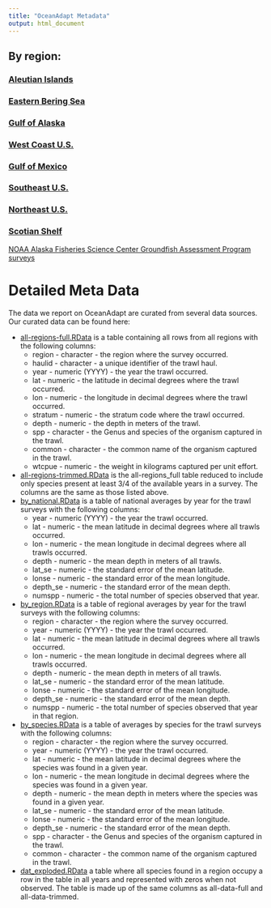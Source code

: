 ```yaml
---
title: "OceanAdapt Metadata"
output: html_document
---
```


## By region:  
### [Aleutian Islands]()  
### [Eastern Bering Sea]()  
### [Gulf of Alaska]()  
### [West Coast U.S.]()
### [Gulf of Mexico]()
### [Southeast U.S.]()
### [Northeast U.S.]() 
### [Scotian Shelf]()

 [NOAA Alaska Fisheries Science Center Groundfish Assessment Program surveys](http://www.nwfsc.noaa.gov/research/divisions/fram/groundfish/bottom_trawl.cfm)



# Detailed Meta Data
The data we report on OceanAdapt are curated from several data sources. Our curated data can be found here:

-   [all-regions-full.RData](https://github.com/pinskylab/OceanAdapt/tree/update_2019/data_clean/all-regions-full.RData) is a table containing all rows from all regions with the following columns:
    -   region - character - the region where the survey occurred.
    -   haulid - character - a unique identifier of the trawl haul.
    -   year - numeric (YYYY) - the year the trawl occurred.
    -   lat - numeric - the latitude in decimal degrees where the trawl occurred.
    -   lon - numeric - the longitude in decimal degrees where the trawl occurred.
    -   stratum - numeric - the stratum code where the trawl occurred.
    -   depth - numeric - the depth in meters of the trawl.
    -   spp - character - the Genus and species of the organism captured in the trawl.
    -   common - character - the common name of the organism captured in the trawl.
    -   wtcpue - numeric - the weight in kilograms captured per unit effort.
-   [all-regions-trimmed.RData](https://github.com/pinskylab/OceanAdapt/tree/update_2019/data_clean/all-regions-trimmed.RData) is the all-regions\_full table reduced to include only species present at least 3/4 of the available years in a survey. The columns are the same as those listed above.
-   [by\_national.RData](https://github.com/pinskylab/OceanAdapt/tree/update_2019/data_clean/by_national.RData) is a table of national averages by year for the trawl surveys with the following columns:
    -   year - numeric (YYYY) - the year the trawl occurred.
    -   lat - numeric - the mean latitude in decimal degrees where all trawls occurred.
    -   lon - numeric - the mean longitude in decimal degrees where all trawls occurred.
    -   depth - numeric - the mean depth in meters of all trawls.
    -   lat\_se - numeric - the standard error of the mean latitude.
    -   lonse - numeric - the standard error of the mean longitude.
    -   depth\_se - numeric - the standard error of the mean depth.
    -   numspp - numeric - the total number of species observed that year.
-   [by\_region.RData](https://github.com/pinskylab/OceanAdapt/tree/update_2019/data_clean/by_region.RData) is a table of regional averages by year for the trawl surveys with the following columns:
    -   region - character - the region where the survey occurred.
    -   year - numeric (YYYY) - the year the trawl occurred.
    -   lat - numeric - the mean latitude in decimal degrees where all trawls occurred.
    -   lon - numeric - the mean longitude in decimal degrees where all trawls occurred.
    -   depth - numeric - the mean depth in meters of all trawls.
    -   lat\_se - numeric - the standard error of the mean latitude.
    -   lonse - numeric - the standard error of the mean longitude.
    -   depth\_se - numeric - the standard error of the mean depth.
    -   numspp - numeric - the total number of species observed that year in that region.
-   [by\_species.RData](https://github.com/pinskylab/OceanAdapt/tree/update_2019/data_clean/by_species.RData) is a table of averages by species for the trawl surveys with the following columns:
    -   region - character - the region where the survey occurred.
    -   year - numeric (YYYY) - the year the trawl occurred.
    -   lat - numeric - the mean latitude in decimal degrees where the species was found in a given year.
    -   lon - numeric - the mean longitude in decimal degrees where the species was found in a given year.
    -   depth - numeric - the mean depth in meters where the species was found in a given year.
    -   lat\_se - numeric - the standard error of the mean latitude.
    -   lonse - numeric - the standard error of the mean longitude.
    -   depth\_se - numeric - the standard error of the mean depth.
    -   spp - character - the Genus and species of the organism captured in the trawl.
    -   common - character - the common name of the organism captured in the trawl.
-   [dat\_exploded.RData](https://github.com/pinskylab/OceanAdapt/tree/update_2019/data_clean/by_species.RData) a table where all species found in a region occupy a row in the table in all years and represented with zeros when not observed. The table is made up of the same columns as all-data-full and all-data-trimmed.

